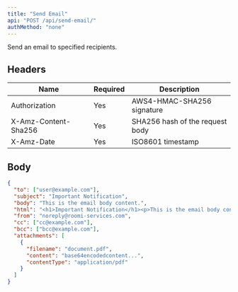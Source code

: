 ```yaml
---
title: "Send Email"
api: "POST /api/send-email/"
authMethod: "none"
---
```


Send an email to specified recipients.

## Headers


| Name | Required | Description |
| --- | --- | --- |
| Authorization | Yes | AWS4-HMAC-SHA256 signature |
| X-Amz-Content-Sha256 | Yes | SHA256 hash of the request body |
| X-Amz-Date | Yes | ISO8601 timestamp |


## Body

```json
{
  "to": ["user@example.com"],
  "subject": "Important Notification",
  "body": "This is the email body content.",
  "html": "<h1>Important Notification</h1><p>This is the email body content.</p>",
  "from": "noreply@roomi-services.com",
  "cc": ["cc@example.com"],
  "bcc": ["bcc@example.com"],
  "attachments": [
    {
      "filename": "document.pdf",
      "content": "base64encodedcontent...",
      "contentType": "application/pdf"
    }
  ]
}
```
